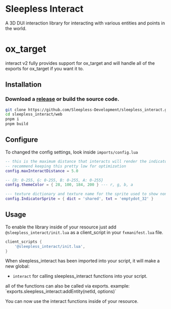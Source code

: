 
# Sleepless Interact

A 3D DUI interaction library for interacting with various entities and points in the world.

# ox_target

interact v2 fully provides support for ox_target and will handle all of the exports for ox_target if you want it to.

<ResourceLinks repo="https://github.com/Sleepless-Development/sleepless_interact" />

## Installation

### Download a [release](https://github.com/Sleepless-Development/sleepless_interact/releases) or build the source code.

```bash
git clone https://github.com/Sleepless-Development/sleepless_interact.git
cd sleepless_interact/web
pnpm i
pnpm build
```

## Configure

To changed the config settings, look inside `imports/config.lua`

```lua
-- this is the maximum distance that interacts will render the indicator sprite (little cirlce)
-- recommend keeping this pretty low for optimization
config.maxInteractDistance = 5.0

-- {R: 0-255, G: 0-255, B: 0-255, A: 0-255}
config.themeColor = { 28, 100, 184, 200 } --- r, g, b, a

--- texture dictionary and texture name for the sprite used to show non active interactions.
config.IndicatorSprite = { dict = 'shared', txt = 'emptydot_32' }

```

## Usage

To enable the library inside of your resource just add `@sleepless_interact/init.lua` as a client_script in your `fxmanifest.lua` file.

```lua
client_scripts {
    '@sleepless_interact/init.lua',
}
```

When sleepless_interact has been imported into your script, it will make a new global:
- `interact` for calling sleepless_interact functions into your script.

<Callout type="info">
    all of the functions can also be called via exports. example: `exports.sleepless_interact:addEntity(netId, options)`
</Callout>

You can now use the interact functions inside of your resource.